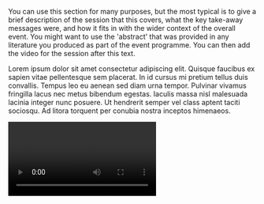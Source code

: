 You can use this section for many purposes, but the most typical is to give a brief description of the session that this covers, what the key take-away messages were, and how it fits in with the wider context of the overall event.  You might want to use the 'abstract' that was provided in any literature you produced as part of the event programme.  You can then add the video for the session after this text.

Lorem ipsum dolor sit amet consectetur adipiscing elit. Quisque faucibus ex sapien vitae pellentesque sem placerat. In id cursus mi pretium tellus duis convallis. Tempus leo eu aenean sed diam urna tempor. Pulvinar vivamus fringilla lacus nec metus bibendum egestas. Iaculis massa nisl malesuada lacinia integer nunc posuere. Ut hendrerit semper vel class aptent taciti sociosqu. Ad litora torquent per conubia nostra inceptos himenaeos.

<Video provider="youtube" id="U3-wAWhrVn4?si" startTime={0}>
  You can also type a caption for the video here if you want to.
</Video>


